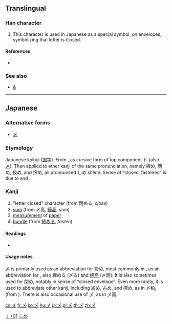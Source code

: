 {{character info/new}}
==Translingual==

===Han character===
{{Han char|rn=4|rad=丿|as=01|sn=2|four=|canj=KU,XXKU}}

# This character is used in Japanese as a special symbol, on envelopes, symbolizing that letter is closed.

====References====
* {{Han ref|kx=0081.181|dkj=00116|hdz=10049.051|uh=4E44|ud=20036}}

===See also===
* [[&]] <!-- Graphically similar abbreviation: & from “et”, 〆 from 「しめ」 -->

----

==Japanese==
{{wikipedia|lang=ja}}

===Alternative forms===
* [[〆]]

===Etymology===
Japanese kokuji ([[国字]]). From {{term|占める|tr=shimeru|lang=ja}}, as cursive form of top component ト (also [[〆]]). Then applied to other kanji of the same pronunciation, namely 締め, 閉め, 絞め, and 搾め, all pronounced しめ ''shime.'' Sense of “closed, fastened” is due to {{term|閉める||to close|tr=shimeru|lang=ja}} and {{term|締める||to fasten|tr=shimeru|lang=ja}}.

===Kanji===
{{ja-kanji|grade=uc|rs=丿01}}

# "letter closed" character (from 閉める, ''close'')
# [[sum]] (from 〆高, [[締高]], ''sum'')
# [[measurement]] of [[paper]]
# [[bundle]] (from [[締める]], ''fasten'')

====Readings====
* {{ja-readings|on=|kun=[[しめ]] (shime), [[して]] (shite)}}

====Usage notes====
〆 is primarily used as an abbreviation for 締め, most commonly in {{term|〆切|lang=ja}}, as an abbreviation for {{term|締切||deadline; locked (door)|tr=shimekiri|lang=ja}}, also 締める (〆る) and [[締高]] (〆高). It is also sometimes used for 閉め, notably in sense of “closed envelope”. Even more rarely, it is used to abbreviate other kanji, including 絞め, 占め, and 搾め, as in 〆粕, (from {{term|搾め糟|tr=しめかす|lang=ja}}). There is also occasional use of 乄, as in 乄高.

[[Category:Japanese-only CJKV Characters|丿+01]]
[[Category:Japanese symbols|しめ]]

[[cs:乄]]
[[fr:乄]]
[[ko:乄]]
[[hu:乄]]
[[ja:乄]]
[[pl:乄]]
[[th:乄]]
[[zh:乄]]